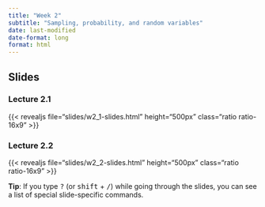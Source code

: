 ```yaml
---
title: "Week 2"
subtitle: "Sampling, probability, and random variables"
date: last-modified
date-format: long
format: html
---
```


## Slides

### Lecture 2.1

{{< revealjs file="slides/w2_1-slides.html" height="500px" class="ratio ratio-16x9" >}}

### Lecture 2.2

{{< revealjs file="slides/w2_2-slides.html" height="500px" class="ratio ratio-16x9" >}}

::: callout-tip
**Tip**: If you type <kbd>?</kbd> (or <kbd>shift</kbd> + <kbd>/</kbd>) while going through the slides, you can see a list of special slide-specific commands.
:::
